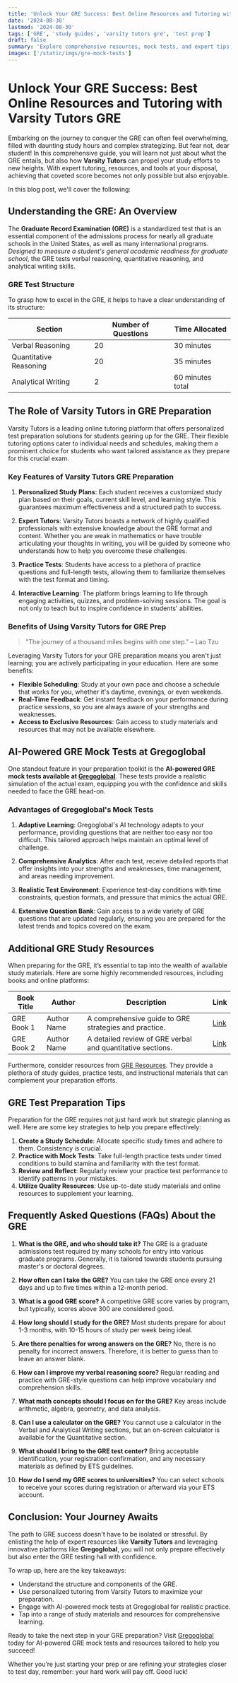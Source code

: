 ```yaml
---
title: 'Unlock Your GRE Success: Best Online Resources and Tutoring with Varsity Tutors GRE'
date: '2024-08-30'
lastmod: '2024-08-30'
tags: ['GRE', 'study guides', 'varsity tutors gre', 'test prep']
draft: false
summary: 'Explore comprehensive resources, mock tests, and expert tips for GRE success, focusing on Varsity Tutors GRE as a key player in your preparation journey.'
images: ['/static/imgs/gre-mock-tests']
---
```


# Unlock Your GRE Success: Best Online Resources and Tutoring with Varsity Tutors GRE

Embarking on the journey to conquer the GRE can often feel overwhelming, filled with daunting study hours and complex strategizing. But fear not, dear student! In this comprehensive guide, you will learn not just about what the GRE entails, but also how **Varsity Tutors** can propel your study efforts to new heights. With expert tutoring, resources, and tools at your disposal, achieving that coveted score becomes not only possible but also enjoyable. 

In this blog post, we'll cover the following:

<TOCInline toc={props.toc} exclude="Introduction" />

## Understanding the GRE: An Overview

The **Graduate Record Examination (GRE)** is a standardized test that is an essential component of the admissions process for nearly all graduate schools in the United States, as well as many international programs. _Designed to measure a student's general academic readiness for graduate school_, the GRE tests verbal reasoning, quantitative reasoning, and analytical writing skills. 

### GRE Test Structure

To grasp how to excel in the GRE, it helps to have a clear understanding of its structure:

| Section               | Number of Questions | Time Allocated   |
| --------------------- | ------------------- | ---------------- |
| Verbal Reasoning      | 20                   | 30 minutes       |
| Quantitative Reasoning| 20                   | 35 minutes       |
| Analytical Writing    | 2                    | 60 minutes total  |

## The Role of Varsity Tutors in GRE Preparation

Varsity Tutors is a leading online tutoring platform that offers personalized test preparation solutions for students gearing up for the GRE. Their flexible tutoring options cater to individual needs and schedules, making them a prominent choice for students who want tailored assistance as they prepare for this crucial exam.

### Key Features of Varsity Tutors GRE Preparation

1. **Personalized Study Plans**: Each student receives a customized study plan based on their goals, current skill level, and learning style. This guarantees maximum effectiveness and a structured path to success.
  
2. **Expert Tutors**: Varsity Tutors boasts a network of highly qualified professionals with extensive knowledge about the GRE format and content. Whether you are weak in mathematics or have trouble articulating your thoughts in writing, you will be guided by someone who understands how to help you overcome these challenges.

3. **Practice Tests**: Students have access to a plethora of practice questions and full-length tests, allowing them to familiarize themselves with the test format and timing. 

4. **Interactive Learning**: The platform brings learning to life through engaging activities, quizzes, and problem-solving sessions. The goal is not only to teach but to inspire confidence in students' abilities.

### Benefits of Using Varsity Tutors for GRE Prep

> "The journey of a thousand miles begins with one step." – Lao Tzu

Leveraging Varsity Tutors for your GRE preparation means you aren't just learning; you are actively participating in your education. Here are some benefits:

- **Flexible Scheduling**: Study at your own pace and choose a schedule that works for you, whether it's daytime, evenings, or even weekends.
- **Real-Time Feedback**: Get instant feedback on your performance during practice sessions, so you are always aware of your strengths and weaknesses.
- **Access to Exclusive Resources**: Gain access to study materials and resources that may not be available elsewhere.

## AI-Powered GRE Mock Tests at Gregoglobal

One standout feature in your preparation toolkit is the **AI-powered GRE mock tests available at [Gregoglobal](https://gregoglobal.com)**. These tests provide a realistic simulation of the actual exam, equipping you with the confidence and skills needed to face the GRE head-on.

### Advantages of Gregoglobal's Mock Tests

1. **Adaptive Learning**: Gregoglobal's AI technology adapts to your performance, providing questions that are neither too easy nor too difficult. This tailored approach helps maintain an optimal level of challenge.
  
2. **Comprehensive Analytics**: After each test, receive detailed reports that offer insights into your strengths and weaknesses, time management, and areas needing improvement.
  
3. **Realistic Test Environment**: Experience test-day conditions with time constraints, question formats, and pressure that mimics the actual GRE.

4. **Extensive Question Bank**: Gain access to a wide variety of GRE questions that are updated regularly, ensuring you are prepared for the latest trends and topics covered on the exam.

## Additional GRE Study Resources

When preparing for the GRE, it’s essential to tap into the wealth of available study materials. Here are some highly recommended resources, including books and online platforms:

| Book Title            | Author          | Description                          | Link |
| --------------------- | --------------- | ------------------------------------ | ---- |
| GRE Book 1            | Author Name     | A comprehensive guide to GRE strategies and practice. | [Link](https://gre-resources.com/book1) |
| GRE Book 2            | Author Name     | A detailed review of GRE verbal and quantitative sections. | [Link](https://gre-resources.com/book2) |

Furthermore, consider resources from [GRE Resources](https://gre-resources.com/). They provide a plethora of study guides, practice tests, and instructional materials that can complement your preparation efforts.

## GRE Test Preparation Tips

Preparation for the GRE requires not just hard work but strategic planning as well. Here are some key strategies to help you prepare effectively:

1. **Create a Study Schedule**: Allocate specific study times and adhere to them. Consistency is crucial.
2. **Practice with Mock Tests**: Take full-length practice tests under timed conditions to build stamina and familiarity with the test format.
3. **Review and Reflect**: Regularly review your practice test performance to identify patterns in your mistakes.
4. **Utilize Quality Resources**: Use up-to-date study materials and online resources to supplement your learning.

## Frequently Asked Questions (FAQs) About the GRE

1. **What is the GRE, and who should take it?**
   The GRE is a graduate admissions test required by many schools for entry into various graduate programs. Generally, it is tailored towards students pursuing master's or doctoral degrees.

2. **How often can I take the GRE?**
   You can take the GRE once every 21 days and up to five times within a 12-month period.

3. **What is a good GRE score?**
   A competitive GRE score varies by program, but typically, scores above 300 are considered good.

4. **How long should I study for the GRE?**
   Most students prepare for about 1-3 months, with 10-15 hours of study per week being ideal.

5. **Are there penalties for wrong answers on the GRE?**
   No, there is no penalty for incorrect answers. Therefore, it is better to guess than to leave an answer blank.

6. **How can I improve my verbal reasoning score?**
   Regular reading and practice with GRE-style questions can help improve vocabulary and comprehension skills.

7. **What math concepts should I focus on for the GRE?**
   Key areas include arithmetic, algebra, geometry, and data analysis.

8. **Can I use a calculator on the GRE?**
   You cannot use a calculator in the Verbal and Analytical Writing sections, but an on-screen calculator is available for the Quantitative section.

9. **What should I bring to the GRE test center?**
   Bring acceptable identification, your registration confirmation, and any necessary materials as defined by ETS guidelines.

10. **How do I send my GRE scores to universities?**
   You can select schools to receive your scores during registration or afterward via your ETS account.

## Conclusion: Your Journey Awaits

The path to GRE success doesn't have to be isolated or stressful. By enlisting the help of expert resources like **Varsity Tutors** and leveraging innovative platforms like **Gregoglobal**, you will not only prepare effectively but also enter the GRE testing hall with confidence. 

To wrap up, here are the key takeaways:

- Understand the structure and components of the GRE.
- Use personalized tutoring from Varsity Tutors to maximize your preparation.
- Engage with AI-powered mock tests at Gregoglobal for realistic practice.
- Tap into a range of study materials and resources for comprehensive learning.

Ready to take the next step in your GRE preparation? Visit [Gregoglobal](https://gregoglobal.com) today for AI-powered GRE mock tests and resources tailored to help you succeed!

Whether you’re just starting your prep or are refining your strategies closer to test day, remember: your hard work will pay off. Good luck!